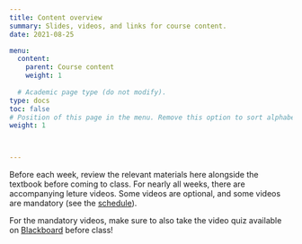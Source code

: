 ```yaml
---
title: Content overview
summary: Slides, videos, and links for course content.
date: 2021-08-25

menu:
  content:
    parent: Course content
    weight: 1
  
  # Academic page type (do not modify).
type: docs
toc: false 
# Position of this page in the menu. Remove this option to sort alphabetically.
weight: 1



---
```


Before each week, review the relevant materials here alongside the textbook before coming to class. For nearly all weeks, there are accompanying leture videos. Some videos are optional, and some videos are mandatory (see the [schedule](../schedule)). 

For the mandatory videos, make sure to also take the video quiz available on [Blackboard](http://bb.uvm.edu) before class!

